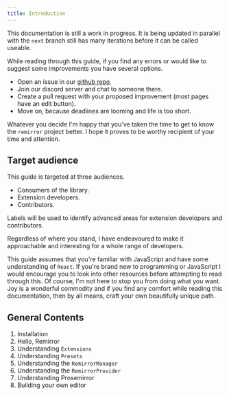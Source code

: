 ```yaml
---
title: Introduction
---
```


This documentation is still a work in progress. It is being updated in parallel with the `next`
branch still has many iterations before it can be called useable.

While reading through this guide, if you find any errors or would like to suggest some improvements
you have several options.

- Open an issue in our [github repo](https://github.com/remirror/remirror/issues).
- Join our discord server and chat to someone there.
- Create a pull request with your proposed improvement (most pages have an edit button).
- Move on, because deadlines are looming and life is too short.

Whatever you decide I'm happy that you've taken the time to get to know the `remirror` project
better. I hope it proves to be worthy recipient of your time and attention.

## Target audience

This guide is targeted at three audiences.

- Consumers of the library.
- Extension developers.
- Contributors.

Labels will be used to identify advanced areas for extension developers and contributors.

Regardless of where you stand, I have endeavoured to make it approachable and interesting for a
whole range of developers.

This guide assumes that you're familiar with JavaScript and have some understanding of `React`. If
you're brand new to programming or JavaScript I would encourage you to look into other resources
before attempting to read through this. Of course, I'm not here to stop you from doing what you
want. Joy is a wonderful commodity and if you find any comfort while reading this documentation,
then by all means, craft your own beautifully unique path.

## General Contents

1. Installation
2. Hello, Remirror
3. Understanding `Extensions`
4. Understanding `Presets`
5. Understanding the `RemirrorManager`
6. Understanding the `RemirrorProvider`
7. Understanding Prosemirror
8. Building your own editor
